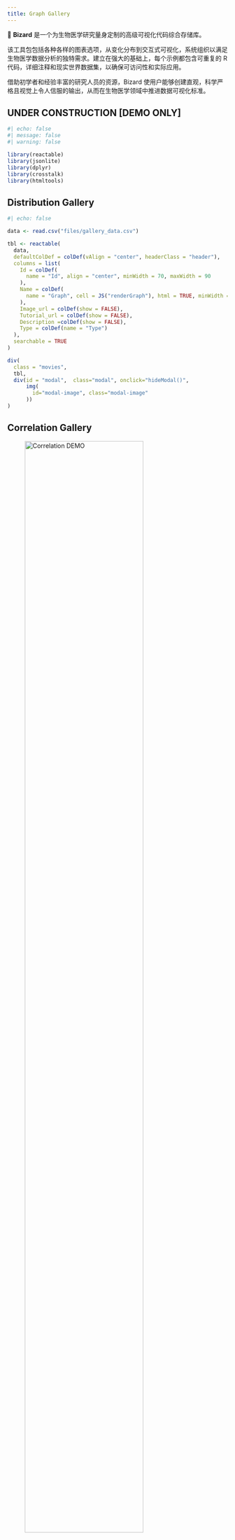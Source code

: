 ```yaml
---
title: Graph Gallery
---
```


👋 **Bizard** 是一个为生物医学研究量身定制的高级可视化代码综合存储库。

该工具包包括各种各样的图表选项，从变化分布到交互式可视化，系统组织以满足生物医学数据分析的独特需求。建立在强大的基础上，每个示例都包含可重复的 R 代码，详细注释和现实世界数据集，以确保可访问性和实际应用。

借助初学者和经验丰富的研究人员的资源，Bizard 使用户能够创建直观，科学严格且视觉上令人信服的输出，从而在生物医学领域中推进数据可视化标准。

## UNDER CONSTRUCTION [DEMO ONLY]

```r
#| echo: false
#| message: false
#| warning: false

library(reactable)
library(jsonlite)
library(dplyr)
library(crosstalk)
library(htmltools)
```

## Distribution Gallery

```r
#| echo: false

data <- read.csv("files/gallery_data.csv")

tbl <- reactable(
  data,
  defaultColDef = colDef(vAlign = "center", headerClass = "header"),
  columns = list(
    Id = colDef(
      name = "Id", align = "center", minWidth = 70, maxWidth = 90
    ),
    Name = colDef(
      name = "Graph", cell = JS("renderGraph"), html = TRUE, minWidth = 250
    ),
    Image_url = colDef(show = FALSE),
    Tutorial_url = colDef(show = FALSE),
    Description =colDef(show = FALSE),
    Type = colDef(name = "Type")
  ), 
  searchable = TRUE
)

div(
  class = "movies",
  tbl,
  div(id = "modal",  class="modal", onclick="hideModal()",
      img(
        id="modal-image", class="modal-image"
      ))
)
```

## Correlation Gallery

![Correlation DEMO](images/Correlation_demo.png){fig-alt="Correlation DEMO" fig-align="center" width="80%"}

## Ranking Gallery

![Ranking DEMO](images/Ranking_demo.png){fig-alt="Ranking DEMO" fig-align="center" width="80%"}

## Others

```js
#| echo: false

function renderGraph(cellInfo) {
  const url = cellInfo.row['Tutorial_url']
  const imageSrc = cellInfo.row['Image_url']
  const altText = cellInfo.value
  const description = cellInfo.row['Description']
  const poster = `<img src="${imageSrc}" class="movie-poster" alt="${altText}" onclick="showModal(this)">`

  const title = `<a href="${url}" target="_blank">${cellInfo.value}</a>`

  const details = `<div class="movie-info-details">${description}</div>`
  const text = `<div class="movie-info-text">${title}${details}</div>`
  return `<div class="movie-info">${poster}${text}</div>`
}

function showModal(image) {
  var modal = document.getElementById("modal");
  var modalImage = document.getElementById("modal-image");
  modal.style.display = "block";
  modalImage.src = image.src;
}

function hideModal() {
  var modal = document.getElementById("modal");
  modal.style.display = "none";
}
```

```css
#| echo: false

/* Font from https://fontsarena.com/hanken-grotesk-by-hanken-design-co/ */
@font-face {
  font-family: 'Hanken Grotesk';
  font-style: normal;
  font-weight: 400;
  src: url("fonts/HKGrotesk-Regular.woff2") format("woff2"),
       url("fonts/HKGrotesk-Regular.woff") format("woff");
}

@font-face {
  font-family: 'Hanken Grotesk';
  font-style: normal;
  font-weight: 600;
  src: url("fonts/HKGrotesk-SemiBold.woff2") format("woff2"),
       url("fonts/HKGrotesk-SemiBold.woff") format("woff");
}

@font-face {
  font-family: 'Hanken Grotesk';
  font-style: normal;
  font-weight: 700;
  src: url("fonts/HKGrotesk-Bold.woff2") format("woff2"),
       url("fonts/HKGrotesk-Bold.woff") format("woff");
}

.movies {
  font-family: 'Hanken Grotesk', Helvetica, Arial, sans-serif;
}

.movies h2 {
  font-weight: 600;
}

.movies a {
  color: #007899;
  text-decoration: none;
}

.movies a:hover,
.movies a:focus {
  text-decoration: underline;
  text-decoration-thickness: max(1px, 0.0625rem);
}

.movies-tbl {
  margin-top: 1rem;
  font-size: 1rem;
}

.header {
  color: hsl(0, 0%, 45%);
  font-weight: 700;
  font-size: 0.8125rem;
  letter-spacing: 0.4px;
  text-transform: uppercase;
}

.header:hover[aria-sort],
.header[aria-sort='ascending'],
.header[aria-sort='descending'] {
  color: hsl(0, 0%, 5%);
}

.movie-info {
  display: flex;
  align-items: center;
}

.movie-info-text {
  margin-left: 0.75rem;
  font-weight: 600;
  overflow: hidden;
  text-overflow: ellipsis;
}

.movie-info-details {
  margin-top: 0.125rem;
  font-size: 0.875rem;
  font-weight: 400;
  color: hsl(0, 0%, 40%);
  overflow: hidden;
  text-overflow: ellipsis;
}

.movie-poster {
  width: 100px;
  height: 100px;
  box-shadow: 0 0 0 1px hsl(0, 0%, 95%);
  cursor: zoom-in;
}

.movie-runtime {
  display: inline-block;
}

.movie-rating {
  margin-right: 0.25rem;
  padding: 0 0.25rem;
  border: 1px solid hsl(0, 0%, 75%);
  border-radius: 2px;
}

.user-score {
  font-weight: 600;
}

.filters {
  display: flex;
  flex-wrap: wrap;
  margin-top: 1rem;
  margin-left: -32px;
}

.filter-input {
  margin-top: 0.5rem;
  margin-left: 32px;
  flex: 1;
  min-width: 250px;
}

.filter-input label {
  color: hsl(0, 0%, 45%);
  font-weight: 700;
  font-size: 0.8125rem;
  letter-spacing: 0.4px;
  text-transform: uppercase;
}

.filter-input select,
.filter-input input[type="search"] {
  padding: 0 0.375rem;
  height: 2rem;
}

.filter-input input[type="search"] {
  /* Revert Bootstrap 5's Reboot styles, which change native search input styling */
  -webkit-appearance: searchfield;
  outline-offset: revert;
  border-color: revert;
}


.modal {
  display: none;
  position: fixed;
  z-index: 9999;
  top: 0;
  left: 0;
  width: 100%;
  height: 100%;
  background-color: rgba(0, 0, 0, 0.8);
  cursor: zoom-out;
}

.modal-image {
  display: block;
  max-width: 90%;
  max-height: 90%;
  margin: auto;
  margin-top: 5%;
}
```

